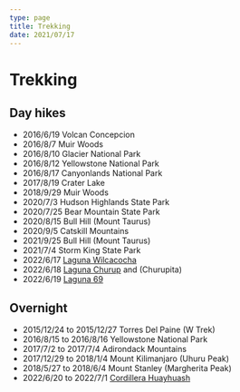 ```yaml
---
type: page
title: Trekking
date: 2021/07/17
---
```


# Trekking

## Day hikes

- 2016/6/19 Volcan Concepcion
- 2016/8/7 Muir Woods
- 2016/8/10 Glacier National Park
- 2016/8/12 Yellowstone National Park
- 2016/8/17 Canyonlands National Park
- 2017/8/19 Crater Lake
- 2018/9/29 Muir Woods
- 2020/7/3 Hudson Highlands State Park
- 2020/7/25 Bear Mountain State Park
- 2020/8/15 Bull Hill (Mount Taurus)
- 2020/9/5 Catskill Mountains
- 2021/9/25 Bull Hill (Mount Taurus)
- 2021/7/4 Storm King State Park
- 2022/6/17 [Laguna Wilcacocha](https://www.alltrails.com/trail/peru/ancash/laguna-wilcacocha)
- 2022/6/18 [Laguna Churup](https://www.alltrails.com/trail/peru/ancash/laguna-churup) and (Churupita)
- 2022/6/19 [Laguna 69](https://www.alltrails.com/trail/peru/ancash/sendero-laguna-69)

## Overnight

- 2015/12/24 to 2015/12/27 Torres Del Paine (W Trek)
- 2016/8/15 to 2016/8/16 Yellowstone National Park
- 2017/7/2 to 2017/7/4 Adirondack Mountains
- 2017/12/29 to 2018/1/4 Mount Kilimanjaro (Uhuru Peak)
- 2018/5/27 to 2018/6/4 Mount Stanley (Margherita Peak)
- 2022/6/20 to 2022/7/1 [Cordillera Huayhuash](./trekking/cordillera-huayhuash)
